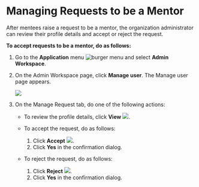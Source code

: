 # Managing Requests to be a Mentor

After mentees raise a request to be a mentor, the organization administrator can review their profile details and accept or reject the request.

**To accept requests to be a mentor, do as follows:**

1. Go to the <b>Application</b> menu ![burger menu](media/burgermenu-icon.png) and select **Admin Workspace**.

2. On the Admin Workspace page, click **Manage user**. The Manage user page appears.

    ![](media/orgadmin-managerequests.png)
   
4. On the Manage Request tab, do one of the following actions:

    * To review the profile details, click **View** ![](media/orgadmin-viewmentordetails.png).

    * To accept the request, do as follows:
        1. Click **Accept** ![](media/orgadmin-acceptmentor.png).
        2. Click **Yes** in the confirmation dialog.

    * To reject the request, do as follows:
        1. Click **Reject** ![](media/orgadmin-rejectmentor.png).
        2. Click **Yes** in the confirmation dialog.



